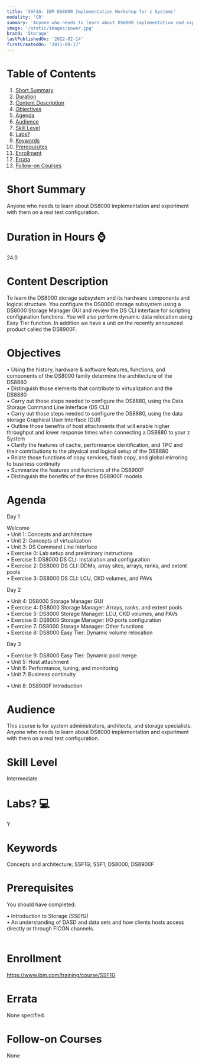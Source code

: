 ```yaml
---
title: 'SSF1G: IBM DS8000 Implementation Workshop for z Systems'
modality: 'CR'
summary: 'Anyone who needs to learn about DS8000 implementation and experiment with them on a real test configuration.                                                                                            '
image: '/static/images/power.jpg'
brand: 'Storage'
lastPublishedOn: '2022-02-14'
firstCreatedOn: '2011-09-17'
---
```

# Table of Contents
1.  [Short Summary](#short-summary)
2.  [Duration](#duration-in-hours-)
3.  [Content Description](#content-description)
4.  [Objectives](#objectives)
5.  [Agenda](#agenda)
6.  [Audience](#audience)
7.  [Skill Level](#skill-level)
8.  [Labs?](#labs-)
9.  [Keywords](#keywords)
10. [Prerequisites](#prerequisites)
11. [Enrollment](#enrollment)
12. [Errata](#errata)
13. [Follow-on Courses](#follow-on-courses)

# Short Summary
Anyone who needs to learn about DS8000 implementation and experiment with them on a real test configuration.                                                                                            

# Duration in Hours ⌚
24.0

# Content Description
To learn the DS8000 storage subsystem and its hardware components and logical structure. You configure the DS8000 storage subsystem using a DS8000 Storage Manager GUI and review the DS CLI interface for scripting configuration functions. You will also perform dynamic data relocation using Easy Tier function. In addition we have a unit on the recently announced product called the DS8900F.



# Objectives
• Using the history, hardware & software features, functions, and components of the DS8000 family determine the architecture of the DS8880   
• Distinguish those elements that contribute to virtualization and the DS8880   
• Carry out those steps needed to configure the DS8880, using the Data Storage Command Line Interface (DS CLI)   
• Carry out those steps needed to configure the DS8880, using the data storage Graphical User Interface (GUI)   
• Outline those benefits of host attachments that will enable higher throughput and lower response times when connecting a DS8880 to your z System   
• Clarify the features of cache, performance identification, and TPC and their contributions to the physical and logical setup of the DS8880   
• Relate those functions of copy services, flash copy, and global mirroring to business continuity   
• Summarize the features and functions of the DS8900F  
• Distinguish the benefits of the three DS8900F models



# Agenda
Day 1

Welcome  
• Unit 1: Concepts and architecture  
• Unit 2: Concepts of virtualization  
• Unit 3: DS Command Line Interface  
• Exercise 0: Lab setup and preliminary instructions  
• Exercise 1: DS8000 DS CLI: Installation and configuration  
• Exercise 2: DS8000 DS CLI: DDMs, array sites, arrays, ranks, and extent pools  
• Exercise 3: DS8000 DS CLI: LCU, CKD volumes, and PAVs

Day 2

• Unit 4: DS8000 Storage Manager GUI  
• Exercise 4: DS8000 Storage Manager: Arrays, ranks, and extent pools  
• Exercise 5: DS8000 Storage Manager: LCU, CKD volumes, and PAVs  
• Exercise 6: DS8000 Storage Manager: I/O ports configuration  
• Exercise 7: DS8000 Storage Manager: Other functions  
• Exercise 8: DS8000 Easy Tier: Dynamic volume relocation

Day 3

• Exercise 9: DS8000 Easy Tier: Dynamic pool merge  
• Unit 5: Host attachment  
• Unit 6: Performance, tuning, and monitoring  
• Unit 7: Business continuity

• Unit 8: DS8900F Introduction



# Audience
This course is for system administrators, architects, and storage specialists. Anyone who needs to learn about DS8000 implementation and experiment with them on a real test configuration.



# Skill Level
Intermediate        

# Labs? 💻
Y

# Keywords
Concepts and architecture; SSF1G; SSF1; DS8000; DS8900F

# Prerequisites
You should have completed:

• Introduction to Storage *(SS01G)*  
• An understanding of DASD and data sets and how clients hosts access directly or through FICON channels.  
 



# Enrollment
https://www.ibm.com/training/course/SSF1G

# Errata
None specified.

# Follow-on Courses
None

